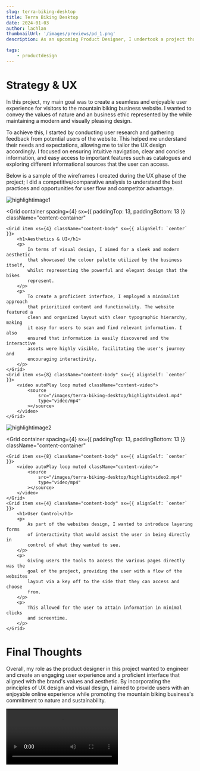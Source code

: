 ```yaml
---
slug: terra-biking-desktop
title: Terra Biking Desktop
date: 2024-01-03
author: lachlan
thumbnailUrl: '/images/previews/pd_1.png'
description: As an upcoming Product Designer, I undertook a project that focused on the UX and visual design of a sleek and modern mountain biking business that focused primarily on nature and the key values of a green economic initiative. As the designer I'm responsible for both engineering and creating an engaging user experience and a proficient interface for the brand that held both the companies values and aesthetic, as seen below.

tags:
    - productdesign
---
```


<div className="centered">
<h1>Strategy & UX</h1>

<p>
    In this project, my main goal was to create a seamless and enjoyable user
    experience for visitors to the mountain biking business website. I wanted to
    convey the values of nature and an business ethic represented by the while
    maintaining a modern and visually pleasing design.
</p>

<p>
    To achieve this, I started by conducting user research and gathering
    feedback from potential users of the website. This helped me understand
    their needs and expectations, allowing me to tailor the UX design
    accordingly. I focused on ensuring intuitive navigation, clear and concise
    information, and easy access to important features such as catalogues and
    exploring different informational sources that the user can access.
</p>

<p>
    Below is a sample of the wireframes I created during the UX phase of the
    project; I did a competitive/comparative analysis to understand the best
    practices and opportunities for user flow and competitor advantage.
</p>

</div>

![highlightimage1](/images/terra-biking-desktop/highlightimage1.jpg)

<Grid
    container
    spacing={4}
    sx={{ paddingTop: 13, paddingBottom: 13 }}
    className="content-container"
>
    <Grid item xs={4} className="content-body" sx={{ alignSelf: `center` }}>
        <h1>Aesthetics & UI</h1>
        <p>
            In terms of visual design, I aimed for a sleek and modern aesthetic
            that showcased the colour palette utilized by the business itself,
            whilst representing the powerful and elegant design that the bikes
            represent.
        </p>
        <p>
            To create a proficient interface, I employed a minimalist approach
            that prioritized content and functionality. The website featured a
            clean and organized layout with clear typographic hierarchy, making
            it easy for users to scan and find relevant information. I also
            ensured that information is easily discovered and the interactive
            assets were highly visible, facilitating the user's journey and
            encouraging interactivity.
        </p>
    </Grid>
    <Grid item xs={8} className="content-body" sx={{ alignSelf: `center` }}>
        <video autoPlay loop muted className="content-video">
            <source
                src="/images/terra-biking-desktop/highlightvideo1.mp4"
                type="video/mp4"
            ></source>
        </video>
    </Grid>
</Grid>

![highlightimage2](/images/terra-biking-desktop/highlightimage2.jpg)

<Grid
    container
    spacing={4}
    sx={{ paddingTop: 13, paddingBottom: 13 }}
    className="content-container"
>
    <Grid item xs={8} className="content-body" sx={{ alignSelf: `center` }}>
        <video autoPlay loop muted className="content-video">
            <source
                src="/images/terra-biking-desktop/highlightvideo2.mp4"
                type="video/mp4"
            ></source>
        </video>
    </Grid>
    <Grid item xs={4} className="content-body" sx={{ alignSelf: `center` }}>
        <h1>User Control</h1>
        <p>
            As part of the websites design, I wanted to introduce layering forms
            of interactivity that would assist the user in being directly in
            control of what they wanted to see.
        </p>
        <p>
            Giving users the tools to access the various pages directly was the
            goal of the project, providing the user with a flow of the websites
            layout via a key off to the side that they can access and choose
            from.
        </p>
        <p>
            This allowed for the user to attain information in minimal clicks
            and screentime.
        </p>
    </Grid>
</Grid>

<div className="centered">
    <h1>Final Thoughts</h1>
    <p>
        Overall, my role as the product designer in this project wanted to
        engineer and create an engaging user experience and a proficient
        interface that aligned with the brand's values and aesthetic. By
        incorporating the principles of UX design and visual design, I aimed to
        provide users with an enjoyable online experience while promoting the
        mountain biking business's commitment to nature and sustainability.
    </p>
</div>

<video controls className="content-video">
    <source
        src="/images/terra-biking-desktop/highlightvideo3.mp4"
        type="video/mp4"
    ></source>
</video>
